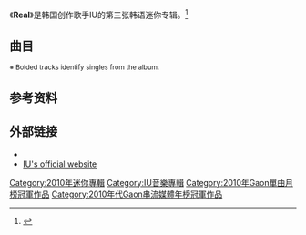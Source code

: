 {{Multiple issues|
{{Notability Unreferenced|time=2019-11-17T05:57:40+00:00}}
{{Primarysources|time=2019-11-17T05:57:40+00:00}}
{{Refimprove|time=2019-11-17T05:57:40+00:00}}
}}
{{Infobox album <!-- See Wikipedia:WikiProject_Albums -->
| name        = Real
| type        = ep
| longtype    = 
| artist      = [[IU_(歌手)|IU]]
| cover       = <!-- 檔案不存在 IU Real album cover.jpg ，可從英文維基百科取得 -->
| caption     = 
| released    = December 9, 2010<br /><small>(see [[#Release_history|release history]])</small>
| recorded    = 2010<br>[[LOEN_Entertainment|LOEN Studio]], [[Seoul|Seoul]], [[South_Korea|South Korea]]<br>T Studio, [[Seoul|Seoul]], [[South_Korea|South Korea]]<br>Booming Studio, [[Seoul|Seoul]], [[South_Korea|South Korea]]<br>Music Cabal Studio, [[Seoul|Seoul]], [[South_Korea|South Korea]]<br>K-Note Studio, [[Seoul|Seoul]], [[South_Korea|South Korea]]<br>[[Warner_Music_Group|Vitamin Studio]], [[Seoul|Seoul]], [[South_Korea|South Korea]]<br>W Sound Studio, [[Seoul|Seoul]], [[South_Korea|South Korea]]<br>Sonic Korea Studio, [[Seoul|Seoul]], [[South_Korea|South Korea]]
| genre       = [[K-pop|K-pop]], [[ballad|ballad]], [[dance-pop|dance-pop]], [[Electronic_music|electronic]]
| length      = 26:38
| language    = [[Korean_language|Korean]]
| label       = [[LOEN_Entertainment|LOEN Entertainment]]
| producer    = Jo Yeong-cheol, Choi Gap-won
| reviews     = 
| chronology  = 
| prev_title  = [[IU...IM|IU...IM]]
| prev_year   = 2009
| next_title  = [[Real+|Real+]]
| next_year   = 2011
| misc        = {{單曲
  | name          = Real
  | type          = ep
  | single1       = Good Day
  | single1date   = December 9, 2010
}}{{External music video|type=ep|{{Youtube|jeqdYqsrsA0|"Good Day"}}}}
}}
《'''Real'''》是韩国创作歌手IU的第三张韩语迷你专辑。<ref>{{cite news |title=IU可爱甜美逼退金泰熙 成"最想共度圣诞"女星——中新网 |url=https://www.chinanews.com.cn/yl/2011/12-23/3554710.shtml |accessdate=2022-01-12 |work=中国新闻网 |archive-date=2022-01-12 |archive-url=https://web.archive.org/web/20220112023633/https://www.chinanews.com.cn/yl/2011/12-23/3554710.shtml }}</ref>

==曲目==
<small>※ Bolded tracks identify singles from the album.</small>
{{tracklist
| total_length    = 26:38
| collapsed       = no
| headline        = CD/Digital download<ref>{{ko icon}} [http://iu.iloen.com/] {{Wayback|url=http://iu.iloen.com/ |date=20111125200800 }}</ref>

| title1          = This Is Not What I Thought
| note1           = 이게 아닌데; ''Ige Aninde''
| lyrics1         = [[Kim_Eana|Kim Eana]]
| music1          = [[Kim_Hyeong-seok|Kim Hyeong-seok]]
| length1         = 3:07

| title2          = The Thing I Do Slowly
| note2           = 느리게 하는 일; ''Neurige Haneun Il''
| lyrics2         = Choi Gap-won
| music2          = Peejay, Min Woong-shik
| length2         = 4:13

| title3          = '''Good Day''' <ref>{{cite news |title=一个人撑起一片天的solo女歌手 |url=https://3w.huanqiu.com/a/c93cce/9CaKrnKl3iH?agt=35&s=a%2Fc93cce%2F9CaKrnKl3iH |accessdate=2022-01-12 |work=环球网 |archive-date=2022-01-13 |archive-url=https://web.archive.org/web/20220113093045/https://3w.huanqiu.com/a/c93cce/9CaKrnKl3iH?agt=35&s=a%2Fc93cce%2F9CaKrnKl3iH }}</ref>
| note3           = 좋은 날; ''Joeun Nal''
| lyrics3         = [[Kim_Eana|Kim Eana]]
| music3          = {{link-ko|Lee Min-soo|이민수 (작곡가)}}
| length3         = 3:53

| title4          = The Night of the First Breakup
| note4           = 첫 이별 그날 밤; ''Cheot Ibyeol Geunal Bam''
| lyrics4         = [[Yoon_Jong-shin|Yoon Jong-shin]]
| music4          = Yoon Jong-shin
| length4         = 4:26

| title5          = Alone in the Room
| note5           = 혼자 있는 방; ''Honja Itneun Bang''
| lyrics5         = Choi Gap-won, IU
| music5          = Jeon Seung-woo
| length5         = 3:58

| title6          = Merry Christmas in Advance
| note6           = 미리 메리 크리스마스; ''Miri Meri Keuriseumaseu'', featuring [[Thunder_(singer)|Thunder]]
| lyrics6         = Choi Gap-won
| music6          = [[Shinsadong_Tiger|Shinsadong Tiger]], Choi Gyu-seong
| length6         = 4:28

| title7          = Good Day (Instrumental)
| note7           = 
| lyrics7         = Kim Eana
| music7          = Lee Min-soo
| length7         = 3:53
}}

==参考资料==
{{reflist|2}}

==外部链接==
* {{YouTube|id=jeqdYqsrsA0|title=Good Day (Music video)}}
* [https://web.archive.org/web/20150317195837/http://loen-tree.com/?p=11 IU's official website]

{{IU (歌手)}}
{{Gaon單曲週榜冠軍 (2011年)|2011年8月1日－8日，共2周}}
{{Gaon單曲月榜冠軍 (2010年代前期)|2010年12月}}
{{Gaon串流媒體年榜冠軍 (2010年代)|2011年}}
{{DEFAULTSORT:Real (IU EP)}}

[[Category:2010年迷你專輯|Category:2010年迷你專輯]]
[[Category:IU音樂專輯|Category:IU音樂專輯]]
[[Category:2010年Gaon單曲月榜冠軍作品|Category:2010年Gaon單曲月榜冠軍作品]]
[[Category:2010年代Gaon串流媒體年榜冠軍作品|Category:2010年代Gaon串流媒體年榜冠軍作品]]